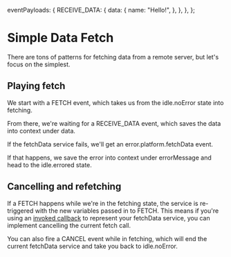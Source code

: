   eventPayloads: {
    RECEIVE_DATA: {
      data: {
        name: "Hello!",
      },
    },
  },
};


# Simple Data Fetch

There are tons of patterns for fetching data from a remote server, but let's focus on the simplest.

## Playing fetch

We start with a <Event>FETCH</Event> event, which takes us from the <State>idle.noError</State> state into <State>fetching</State>.

From there, we're waiting for a <Event>RECEIVE_DATA</Event> event, which saves the data into context under <Context stringify>data</Context>.

If the <Service>fetchData</Service> service fails, we'll get an <Event>error.platform.fetchData</Event> event.

If that happens, we save the error into context under <Context>errorMessage</Context> and head to the <State>idle.errored</State> state.

## Cancelling and refetching

If a <Event>FETCH</Event> happens while we're in the <State>fetching</State> state, the service is re-triggered with the new variables passed in to <Event>FETCH</Event>. This means if you're using an [invoked callback](https://xstate.js.org/docs/guides/communication.html#invoking-callbacks) to represent your <Service>fetchData</Service> service, you can implement cancelling the current fetch call.

You can also fire a <Event>CANCEL</Event> event while in <State>fetching</State>, which will end the current <Service>fetchData</Service> service and take you back to <State>idle.noError</State>.
